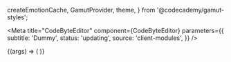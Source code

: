   createEmotionCache,
  GamutProvider,
  theme,
} from '@codecademy/gamut-styles';

<Meta
  title="CodeByteEditor"
  component={CodeByteEditor}
  parameters={{
    subtitle: 'Dummy',
    status: 'updating',
    source: 'client-modules',
  }}
/>

<Canvas>
  <Story
    name="default"
    args={{
      text:
        'Lorem Ipsum is simply dummy text of the printing and typesetting industry',
      language: 'javascript',
      snippetsBaseUrl: process.env.CONTAINER_API_BASE,
    }}
  >
    {(args) => (
      <GamutProvider
        cache={createEmotionCache({ container: document.head })}
        theme={theme}
      >
        <AssetProvider />
        <AppWrapper>
          <CodeByteEditor {...args} />
        </AppWrapper>
      </GamutProvider>
    )}
  </Story>
</Canvas>
